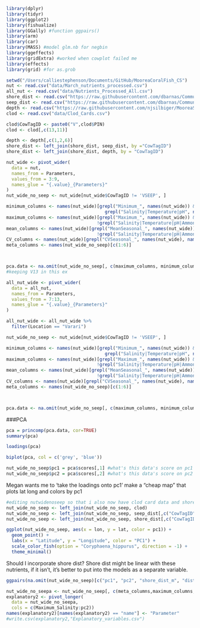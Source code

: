 
```r
library(dplyr)
library(tidyr)
library(ggplot2)
library(fishualize)
library(GGally) #function ggpairs()
library(arm)
library(car)
library(MASS) #model glm.nb for negbin
library(ggeffects)
library(gridExtra) #worked when cowplot failed me
library(effects)
library(grid) #for as.grob
```

```r
setwd("/Users/calliestephenson/Documents/GitHub/MooreaCoralFish_CS")
nut <- read.csv("data/March_nutrients_processed.csv")
all_nut <- read.csv("data/Nutrients_Processed_All.csv")
shore_dist <- read.csv("https://raw.githubusercontent.com/dbarnas/Community_Functional_Diversity/main/Data/Shore_distance.csv") #using Danielle's
seep_dist <- read.csv("https://raw.githubusercontent.com/dbarnas/Community_Functional_Diversity/main/Data/Plate_Distance_to_Seep.csv")
depth <- read.csv("https://raw.githubusercontent.com/njsilbiger/MooreaSGD_site-selection/main/Data/Adj_Sandwich_Depth.csv")
clod <- read.csv("data/Clod_Cards.csv")
```
```r
clod$CowTagID <- paste0("V",clod$PIN)
clod <- clod[,c(13,11)]

depth <- depth[,c(1,2,6)]
shore_dist <- left_join(shore_dist, seep_dist, by ="CowTagID")
shore_dist <- left_join(shore_dist, depth, by = "CowTagID")

nut_wide <- pivot_wider(
  data = nut,
  names_from = Parameters,
  values_from = 3:9,
  names_glue = "{.value}_{Parameters}"
)
nut_wide_no_seep <- nut_wide[nut_wide$CowTagID != 'VSEEP', ]

minimum_columns <- names(nut_wide)[grepl("Minimum_", names(nut_wide)) & 
                                     grepl("Salinity|Temperature|pH", names(nut_wide))]
maximum_columns <- names(nut_wide)[grepl("Maximum_", names(nut_wide)) & 
                                  !grepl("Salinity|Temperature|pH|Ammonia_umol",names(nut_wide))]
mean_columns <- names(nut_wide)[grepl("MeanSeasonal_", names(nut_wide)) & 
                                  !grepl("Salinity|Temperature|pH|Ammonia_umol",names(nut_wide))]
CV_columns <- names(nut_wide)[grepl("CVSeasonal_", names(nut_wide), names(nut_wide))]
meta_columns <- names(nut_wide_no_seep)[c(1:6)]



pca.data <- na.omit(nut_wide_no_seep[, c(maximum_columns, minimum_columns, mean_columns, CV_columns)])
#keeping V13 in this ex
```

```r
all_nut_wide <- pivot_wider(
  data = all_nut,
  names_from = Parameters,
  values_from = 7:13,
  names_glue = "{.value}_{Parameters}"
)

all_nut_wide <- all_nut_wide %>% 
  filter(Location == "Varari")

nut_wide_no_seep <- nut_wide[nut_wide$CowTagID != 'VSEEP', ]

minimum_columns <- names(nut_wide)[grepl("Minimum_", names(nut_wide)) & 
                                     grepl("Salinity|Temperature|pH", names(nut_wide))]
maximum_columns <- names(nut_wide)[grepl("Maximum_", names(nut_wide)) & 
                                  !grepl("Salinity|Temperature|pH|Ammonia_umol",names(nut_wide))]
mean_columns <- names(nut_wide)[grepl("MeanSeasonal_", names(nut_wide)) & 
                                  !grepl("Salinity|Temperature|pH|Ammonia_umol",names(nut_wide))]
CV_columns <- names(nut_wide)[grepl("CVSeasonal_", names(nut_wide), names(nut_wide))]
meta_columns <- names(nut_wide_no_seep)[c(1:6)]



pca.data <- na.omit(nut_wide_no_seep[, c(maximum_columns, minimum_columns, mean_columns, CV_columns)])
```


###PCA
```r
pca = princomp(pca.data, cor=TRUE)
summary(pca)
```
```r
loadings(pca)
```

```r
biplot(pca, col = c('grey', 'blue'))
```

```r
nut_wide_no_seep$pc1 = pca$scores[,1] #what's this data's score on pc1 axis
nut_wide_no_seep$pc2 = pca$scores[,2] #what's this data's score on pc2 axis
```


Megan wants me to 'take the loadings onto pc1'
make a "cheap map" that plots lat long and colors by pc1
```r
#editing nutwidenoseep so that i also now have clod card data and shore dist data as columns
nut_wide_no_seep <- left_join(nut_wide_no_seep, clod) 
nut_wide_no_seep <- left_join(nut_wide_no_seep, seep_dist[,c("CowTagID", "lat", "lon", "dist_to_seep_m")])
nut_wide_no_seep <- left_join(nut_wide_no_seep, shore_dist[,c("CowTagID", "shore_dist_m")])

ggplot(nut_wide_no_seep, aes(x = lon, y = lat, color = pc1)) +
  geom_point() +
  labs(x = "Latitude", y = "Longitude", color = "PC1") +
  scale_color_fish(option = "Coryphaena_hippurus", direction = -1) +
  theme_minimal()
```

Should I incorporate shore dist? Shore dist might be linear with these nutrients, if it isn't, it's better to put into the models as a separate variable.
```r
ggpairs(na.omit(nut_wide_no_seep)[c("pc1", "pc2", "shore_dist_m", "dist_to_seep_m")], progress = FALSE)
```


```r
nut_wide_no_seepa <- nut_wide_no_seep[, c(meta_columns,maximum_columns, minimum_columns, mean_columns, CV_columns,"pc1","pc2","X._loss", "lat","lon","dist_to_seep_m","shore_dist_m")]
explanatory2 <- pivot_longer(
  data = nut_wide_no_seepa,
  cols = c(Maximum_Salinity:pc2)) 
names(explanatory2)[names(explanatory2) == "name"] <- "Parameter"
#write.csv(explanatory2,"Explanatory_variables.csv")
```
